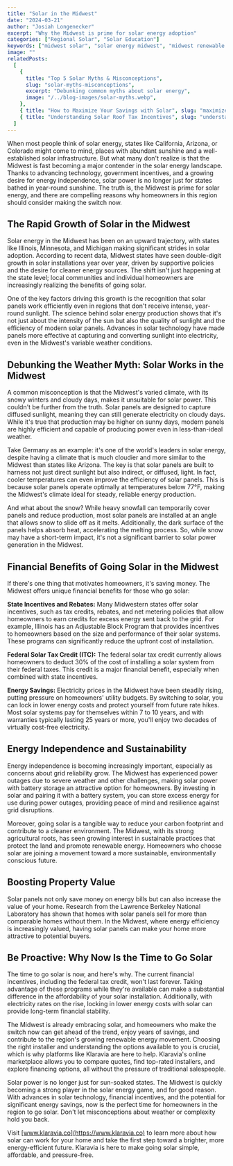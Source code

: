 ```yaml
---
title: "Solar in the Midwest"
date: "2024-03-21"
author: "Josiah Longenecker"
excerpt: "Why the Midwest is prime for solar energy adoption"
categories: ["Regional Solar", "Solar Education"]
keywords: ["midwest solar", "solar energy midwest", "midwest renewable energy", "solar panels midwest", "midwest solar adoption"]
image: ""
relatedPosts:
  [
    {
      title: "Top 5 Solar Myths & Misconceptions",
      slug: "solar-myths-misconceptions",
      excerpt: "Debunking common myths about solar energy",
      image: "/../blog-images/solar-myths.webp",
    },
    { title: "How to Maximize Your Savings with Solar", slug: "maximize-solar-savings", excerpt: "Optimizing your solar investment", image: "/../blog-images/solar-savings.webp" },
    { title: "Understanding Solar Roof Tax Incentives", slug: "understanding-solar-roof-tax-incentives", excerpt: "Solar tax incentives", image: "/../blog-images/solar-calc.jpg" },
  ]
---
```


When most people think of solar energy, states like California, Arizona, or Colorado might come to mind, places with abundant sunshine and a well-established solar infrastructure. But what many don't realize is that the Midwest is fast becoming a major contender in the solar energy landscape. Thanks to advancing technology, government incentives, and a growing desire for energy independence, solar power is no longer just for states bathed in year-round sunshine. The truth is, the Midwest is prime for solar energy, and there are compelling reasons why homeowners in this region should consider making the switch now.

## The Rapid Growth of Solar in the Midwest

Solar energy in the Midwest has been on an upward trajectory, with states like Illinois, Minnesota, and Michigan making significant strides in solar adoption. According to recent data, Midwest states have seen double-digit growth in solar installations year over year, driven by supportive policies and the desire for cleaner energy sources. The shift isn't just happening at the state level; local communities and individual homeowners are increasingly realizing the benefits of going solar.

One of the key factors driving this growth is the recognition that solar panels work efficiently even in regions that don't receive intense, year-round sunlight. The science behind solar energy production shows that it's not just about the intensity of the sun but also the quality of sunlight and the efficiency of modern solar panels. Advances in solar technology have made panels more effective at capturing and converting sunlight into electricity, even in the Midwest's variable weather conditions.

## Debunking the Weather Myth: Solar Works in the Midwest

A common misconception is that the Midwest's varied climate, with its snowy winters and cloudy days, makes it unsuitable for solar power. This couldn't be further from the truth. Solar panels are designed to capture diffused sunlight, meaning they can still generate electricity on cloudy days. While it's true that production may be higher on sunny days, modern panels are highly efficient and capable of producing power even in less-than-ideal weather.

Take Germany as an example: it's one of the world's leaders in solar energy, despite having a climate that is much cloudier and more similar to the Midwest than states like Arizona. The key is that solar panels are built to harness not just direct sunlight but also indirect, or diffused, light. In fact, cooler temperatures can even improve the efficiency of solar panels. This is because solar panels operate optimally at temperatures below 77°F, making the Midwest's climate ideal for steady, reliable energy production.

And what about the snow? While heavy snowfall can temporarily cover panels and reduce production, most solar panels are installed at an angle that allows snow to slide off as it melts. Additionally, the dark surface of the panels helps absorb heat, accelerating the melting process. So, while snow may have a short-term impact, it's not a significant barrier to solar power generation in the Midwest.

## Financial Benefits of Going Solar in the Midwest

If there's one thing that motivates homeowners, it's saving money. The Midwest offers unique financial benefits for those who go solar:

**State Incentives and Rebates:** Many Midwestern states offer solar incentives, such as tax credits, rebates, and net metering policies that allow homeowners to earn credits for excess energy sent back to the grid. For example, Illinois has an Adjustable Block Program that provides incentives to homeowners based on the size and performance of their solar systems. These programs can significantly reduce the upfront cost of installation.

**Federal Solar Tax Credit (ITC):** The federal solar tax credit currently allows homeowners to deduct 30% of the cost of installing a solar system from their federal taxes. This credit is a major financial benefit, especially when combined with state incentives.

**Energy Savings:** Electricity prices in the Midwest have been steadily rising, putting pressure on homeowners' utility budgets. By switching to solar, you can lock in lower energy costs and protect yourself from future rate hikes. Most solar systems pay for themselves within 7 to 10 years, and with warranties typically lasting 25 years or more, you'll enjoy two decades of virtually cost-free electricity.

## Energy Independence and Sustainability

Energy independence is becoming increasingly important, especially as concerns about grid reliability grow. The Midwest has experienced power outages due to severe weather and other challenges, making solar power with battery storage an attractive option for homeowners. By investing in solar and pairing it with a battery system, you can store excess energy for use during power outages, providing peace of mind and resilience against grid disruptions.

Moreover, going solar is a tangible way to reduce your carbon footprint and contribute to a cleaner environment. The Midwest, with its strong agricultural roots, has seen growing interest in sustainable practices that protect the land and promote renewable energy. Homeowners who choose solar are joining a movement toward a more sustainable, environmentally conscious future.

## Boosting Property Value

Solar panels not only save money on energy bills but can also increase the value of your home. Research from the Lawrence Berkeley National Laboratory has shown that homes with solar panels sell for more than comparable homes without them. In the Midwest, where energy efficiency is increasingly valued, having solar panels can make your home more attractive to potential buyers.

## Be Proactive: Why Now Is the Time to Go Solar

The time to go solar is now, and here's why. The current financial incentives, including the federal tax credit, won't last forever. Taking advantage of these programs while they're available can make a substantial difference in the affordability of your solar installation. Additionally, with electricity rates on the rise, locking in lower energy costs with solar can provide long-term financial stability.

The Midwest is already embracing solar, and homeowners who make the switch now can get ahead of the trend, enjoy years of savings, and contribute to the region's growing renewable energy movement. Choosing the right installer and understanding the options available to you is crucial, which is why platforms like Klaravia are here to help. Klaravia's online marketplace allows you to compare quotes, find top-rated installers, and explore financing options, all without the pressure of traditional salespeople.

Solar power is no longer just for sun-soaked states. The Midwest is quickly becoming a strong player in the solar energy game, and for good reason. With advances in solar technology, financial incentives, and the potential for significant energy savings, now is the perfect time for homeowners in the region to go solar. Don't let misconceptions about weather or complexity hold you back.

Visit [www.klaravia.co](https://www.klaravia.co) to learn more about how solar can work for your home and take the first step toward a brighter, more energy-efficient future. Klaravia is here to make going solar simple, affordable, and pressure-free.

<RelatedPostsWrapper />
